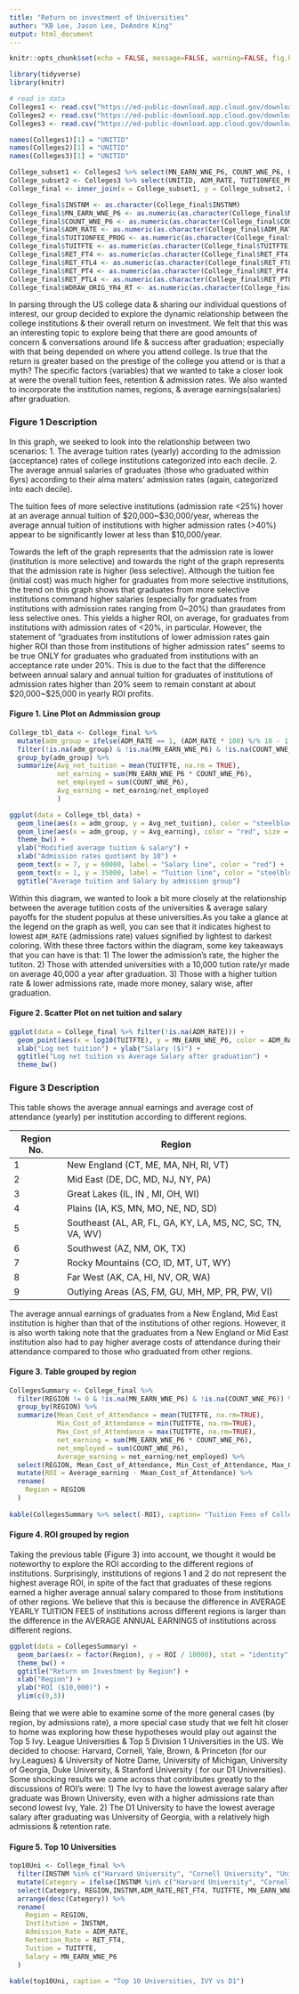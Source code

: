 ```yaml
---
title: "Return on investment of Universities"
author: "KB Lee, Jason Lee, DeAndre King"
output: html_document
---
```



```r
knitr::opts_chunk$set(echo = FALSE, message=FALSE, warning=FALSE, fig.height = 4, fig.width = 6 )
```


```r
library(tidyverse)
library(knitr)
```


```r
# read in data 
Colleges1 <- read.csv("https://ed-public-download.app.cloud.gov/downloads/Most-Recent-Cohorts-Scorecard-Elements.csv")
Colleges2 <- read.csv("https://ed-public-download.app.cloud.gov/downloads/Most-Recent-Cohorts-Treasury-Elements.csv")
Colleges3 <- read.csv("https://ed-public-download.app.cloud.gov/downloads/Most-Recent-Cohorts-All-Data-Elements.csv")
```

```r
names(Colleges1)[1] = "UNITID"
names(Colleges2)[1] = "UNITID"
names(Colleges3)[1] = "UNITID"

College_subset1 <- Colleges2 %>% select(MN_EARN_WNE_P6, COUNT_WNE_P6, UNITID, INSTNM)
College_subset2 <- Colleges3 %>% select(UNITID, ADM_RATE, TUITIONFEE_PROG, TUITFTE, RET_FT4, RET_FTL4, RET_PT4, RET_PTL4, WDRAW_ORIG_YR4_RT, REGION)
College_final <- inner_join(x = College_subset1, y = College_subset2, by = "UNITID")

College_final$INSTNM <- as.character(College_final$INSTNM)
College_final$MN_EARN_WNE_P6 <- as.numeric(as.character(College_final$MN_EARN_WNE_P6))
College_final$COUNT_WNE_P6 <- as.numeric(as.character(College_final$COUNT_WNE_P6))
College_final$ADM_RATE <- as.numeric(as.character(College_final$ADM_RATE))
College_final$TUITIONFEE_PROG <- as.numeric(as.character(College_final$TUITIONFEE_PROG))
College_final$TUITFTE <- as.numeric(as.character(College_final$TUITFTE))
College_final$RET_FT4 <- as.numeric(as.character(College_final$RET_FT4))
College_final$RET_FTL4 <- as.numeric(as.character(College_final$RET_FTL4))
College_final$RET_PT4 <- as.numeric(as.character(College_final$RET_PT4))
College_final$RET_PTL4 <- as.numeric(as.character(College_final$RET_PTL4))
College_final$WDRAW_ORIG_YR4_RT <- as.numeric(as.character(College_final$WDRAW_ORIG_YR4_RT))
```

In parsing through the US college data & sharing our individual questions of interest, our group decided to explore the dynamic relationship between the college institutions & their overall return on investment. We felt that this was an interesting topic to explore being that there are good amounts of concern & conversations around life & success after graduation; especially with that being depended on where you attend college. Is true that the return is greater based on the prestige of the college you attend or is that a myth? The specific factors (variables) that we wanted to take a closer look at were the overall tuition fees, retention & admission rates. We also wanted to incorporate the institution names, regions, & average earnings(salaries) after graduation. 

### Figure 1 Description 

In this graph, we seeked to look into the relationship between two scenarios:
1. The average tuition rates (yearly) according to the admission (acceptance) rates of college institutions categorized into each decile.
2. The average annual salaries of graduates (those who graduated within 6yrs) according to their alma maters' admission rates (again, categorized into each decile).

The tuition fees of more selective institutions (admission rate <25%) hover at an average annual tuition of $20,000~$30,000/year, whereas the average annual tuition of institutions with higher admission rates (>40%) appear to be significantly lower at less than $10,000/year.  

Towards the left of the graph represents that the admission rate is lower (institution is more selective) and towards the right of the graph represents that the admission rate is higher (less selective). Although the tuition fee (initial cost) was much higher for graduates from more selective institutions, the trend on this graph shows that graduates from more selective institutions command higher salaries (especially for graduates from institutions with admission rates ranging from 0~20%) than graudates from less selective ones. This yields a higher ROI, on average, for graduates from institutions with admission rates of <20%, in particular. However, the statement of "graduates from institutions of lower admission rates gain higher ROI than those from institutions of higher admission rates" seems to be true ONLY for graduates who graduated from institutions with an acceptance rate under 20%. This is due to the fact that the difference between annual salary and annual tuition for graduates of institutions of admission rates higher than 20% seem to remain constant at about $20,000~$25,000 in yearly ROI profits.

#### Figure 1. Line Plot on Admmission group

```r
College_tbl_data <- College_final %>% 
  mutate(adm_group = ifelse(ADM_RATE == 1, (ADM_RATE * 100) %/% 10 - 1 ,(ADM_RATE * 100) %/% 10)) %>%
  filter(!is.na(adm_group) & !is.na(MN_EARN_WNE_P6) & !is.na(COUNT_WNE_P6)) %>%
  group_by(adm_group) %>% 
  summarize(Avg_net_tuition = mean(TUITFTE, na.rm = TRUE),
            net_earning = sum(MN_EARN_WNE_P6 * COUNT_WNE_P6),
            net_employed = sum(COUNT_WNE_P6),
            Avg_earning = net_earning/net_employed
            )

ggplot(data = College_tbl_data) +
  geom_line(aes(x = adm_group, y = Avg_net_tuition), color = "steelblue", size = 1.1) +
  geom_line(aes(x = adm_group, y = Avg_earning), color = "red", size = 1.1) +
  theme_bw() +
  ylab("Modified average tuition & salary") +
  xlab("Admission rates quotient by 10") +
  geom_text(x = 7, y = 60000, label = "Salary line", color = "red") +
  geom_text(x = 1, y = 35000, label = "Tuition line", color = "steelblue") +
  ggtitle("Average tuition and Salary by admission group")
```

Within this diagram, we wanted to look a bit more closely at the relationship between the average tutition costs of the universities & average salary payoffs for the student populus at these universities.As you take a glance at the legend on the graph as well, you can see that it indicates highest to lowest `ADM_RATE` (admissions rate) values signified by lightest to darkest coloring. With these three factors within the diagram, some key takeaways that you can have is that: 1) The lower the admission's rate, the higher the tutiton. 2) Those with attended universities with a 10,000 tution rate/yr made on average 40,000 a year after graduation. 3) Those with a higher tuition rate & lower admissions rate, made more money, salary wise, after graduation.

#### Figure 2. Scatter Plot on net tuition and salary

```r
ggplot(data = College_final %>% filter(!is.na(ADM_RATE))) +
  geom_point(aes(x = log10(TUITFTE), y = MN_EARN_WNE_P6, color = ADM_RATE), alpha = 0.5) +
  xlab("Log net tuition") + ylab("Salary ($)") +
  ggtitle("Log net tuition vs Average Salary after graduation") +
  theme_bw()
```

### Figure 3 Description

This table shows the average annual earnings and average cost of attendance (yearly) per institution according to different regions.

Region No.  |  Region
----------  | --------------
1 | New England (CT, ME, MA, NH, RI, VT)
2 | Mid East (DE, DC, MD, NJ, NY, PA)
3 | Great Lakes (IL, IN , MI, OH, WI)
4 | Plains (IA, KS, MN, MO, NE, ND, SD)
5 | Southeast (AL, AR, FL, GA, KY, LA, MS, NC, SC, TN, VA, WV)
6 | Southwest (AZ, NM, OK, TX)
7 | Rocky Mountains (CO, ID, MT, UT, WY)
8 | Far West (AK, CA, HI, NV, OR, WA)
9 | Outlying Areas (AS, FM, GU, MH, MP, PR, PW, VI)

The average annual earnings of graduates from a New England, Mid East institution is higher than that of the institutions of other regions. However, it is also worth taking note that the graduates from a New England or Mid East institution also had to pay higher average costs of attendance during their attendance compared to those who graduated from other regions.  

#### Figure 3. Table grouped by region 

```r
CollegesSummary <- College_final %>%
  filter(REGION != 0 & !is.na(MN_EARN_WNE_P6) & !is.na(COUNT_WNE_P6)) %>%
  group_by(REGION) %>%
  summarize(Mean_Cost_of_Attendance = mean(TUITFTE, na.rm=TRUE),
            Min_Cost_of_Attendance = min(TUITFTE, na.rm=TRUE),
            Max_Cost_of_Attendance = max(TUITFTE, na.rm=TRUE),
            net_earning = sum(MN_EARN_WNE_P6 * COUNT_WNE_P6),
            net_employed = sum(COUNT_WNE_P6),
            Average_earning = net_earning/net_employed) %>%
  select(REGION, Mean_Cost_of_Attendance, Min_Cost_of_Attendance, Max_Cost_of_Attendance, Average_earning) %>%
  mutate(ROI = Average_earning - Mean_Cost_of_Attendance) %>%
  rename(
    Region = REGION
  )
  
kable(CollegesSummary %>% select(-ROI), caption= "Tuition Fees of Colleges in Different Regions")
```


#### Figure 4. ROI grouped by region

Taking the previous table (Figure 3) into account, we thought it would be noteworthy to explore the ROI according to the different regions of institutions. Surprisingly, institutions of regions 1 and 2 do not represent the highest average ROI, in spite of the fact that graduates of these regions earned a higher average annual salary compared to those from institutions of other regions. We believe that this is because the difference in AVERAGE YEARLY TUITION FEES of institutions across different regions is larger than the difference in the AVERAGE ANNUAL EARNINGS of institutions across different regions.

```r
ggplot(data = CollegesSummary) +
  geom_bar(aes(x = factor(Region), y = ROI / 10000), stat = "identity", fill = "steelblue") +
  theme_bw() +
  ggtitle("Return on Investment by Region") +
  xlab("Region") +
  ylab("ROI ($10,000)") +
  ylim(c(0,3))
```

Being that we were able to examine some of the more general cases (by region, by admissions rate), a more special case study that we felt hit closer to home was exploring how these hypotheses would play out against the Top 5 Ivy. League Universities & Top 5 Division 1 Universities in the US. We decided to choose: Harvard, Cornell, Yale, Brown, & Princeton (for our Ivy.Leagues) & University of Notre Dame, University of Michigan, University of Georgia, Duke University, & Stanford University ( for our D1 Universities). Some shocking results we came across that contributes greatly to the discussions of ROI's were: 1) The Ivy to have the lowest average salary after graduate was Brown University, even with a higher admissions rate than second lowest Ivy, Yale. 2) The D1 University to have the lowest average salary after graduating was University of Georgia, with a relatively high admissions & retention rate.

#### Figure 5. Top 10 Universities

```r
top10Uni <- College_final %>%
  filter(INSTNM %in% c("Harvard University", "Cornell University", "University of Pennsylvania","Princeton University", "Yale University","Stanford University","University Of Michigan","Duke University","University of Georgia", "University of Notre Dame","Brown University")) %>%
  mutate(Category = ifelse(INSTNM %in% c("Harvard University", "Cornell University", "University of Pennsylvania","Princeton University", "Yale University"), "IVY", "D1")) %>%
  select(Category, REGION,INSTNM,ADM_RATE,RET_FT4, TUITFTE, MN_EARN_WNE_P6) %>%
  arrange(desc(Category)) %>%
  rename(
    Region = REGION,
    Institution = INSTNM,
    Admission_Rate = ADM_RATE,
    Retention_Rate = RET_FT4,
    Tuition = TUITFTE,
    Salary = MN_EARN_WNE_P6
  )

kable(top10Uni, caption = "Top 10 Universities, IVY vs D1")
```
